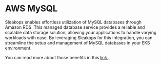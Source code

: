 
# AWS MySQL

Sleakops enables effortless utilization of MySQL databases through Amazon RDS. 
This managed database service provides a reliable and scalable data storage solution, allowing your applications to handle varying workloads with ease. 
By leveraging Sleakops for this integration, you can streamline the setup and management of MySQL databases in your EKS environment.

You can read more about those benefits in this [link <FiExternalLink/>](https://docs.aws.amazon.com/AmazonRDS/latest/UserGuide/Welcome.html#Welcome.Concepts.RDS).
